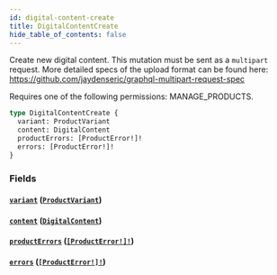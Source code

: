 ```yaml
---
id: digital-content-create
title: DigitalContentCreate
hide_table_of_contents: false
---
```


Create new digital content. This mutation must be sent as a `multipart` request. More detailed specs of the upload format can be found here: https://github.com/jaydenseric/graphql-multipart-request-spec

Requires one of the following permissions: MANAGE_PRODUCTS.

```graphql
type DigitalContentCreate {
  variant: ProductVariant
  content: DigitalContent
  productErrors: [ProductError!]!
  errors: [ProductError!]!
}
```

### Fields

#### [`variant`](#) ([`ProductVariant`](../../../developer/api-reference/objects/product-variant))

#### [`content`](#) ([`DigitalContent`](../../../developer/api-reference/objects/digital-content))

#### [`productErrors`](#) ([`[ProductError!]!`](../../../developer/api-reference/objects/product-error))

#### [`errors`](#) ([`[ProductError!]!`](../../../developer/api-reference/objects/product-error))
